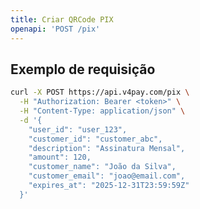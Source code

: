 ```yaml
---
title: Criar QRCode PIX
openapi: 'POST /pix'
---
```


## Exemplo de requisição

```bash
curl -X POST https://api.v4pay.com/pix \
  -H "Authorization: Bearer <token>" \
  -H "Content-Type: application/json" \
  -d '{
    "user_id": "user_123",
    "customer_id": "customer_abc",
    "description": "Assinatura Mensal",
    "amount": 120,
    "customer_name": "João da Silva",
    "customer_email": "joao@email.com",
    "expires_at": "2025-12-31T23:59:59Z"
  }'
```
